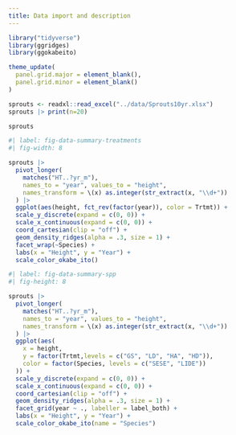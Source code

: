 ```yaml
---
title: Data import and description
---
```


<!--
source(knitr::purl("sprouts_import_data.qmd", tempfile()))
-->

```r
library("tidyverse")
library(ggridges)
library(ggokabeito)

theme_update(
  panel.grid.major = element_blank(),
  panel.grid.minor = element_blank()
)

sprouts <- readxl::read_excel("../data/Sprouts10yr.xlsx")
sprouts |> print(n=20)

sprouts

```

```r
#| label: fig-data-summary-treatments
#| fig-width: 8

sprouts |>
  pivot_longer(
    matches("HT..?yr_m"),
    names_to = "year", values_to = "height",
    names_transform = \(x) as.integer(str_extract(x, "\\d+"))
  ) |>
  ggplot(aes(height, fct_rev(factor(year)), color = Trtmt)) +
  scale_y_discrete(expand = c(0, 0)) +
  scale_x_continuous(expand = c(0, 0)) +
  coord_cartesian(clip = "off") +
  geom_density_ridges(alpha = .3, size = 1) +
  facet_wrap(~Species) +
  labs(x = "Height", y = "Year") +
  scale_color_okabe_ito()

```

```r
#| label: fig-data-summary-spp
#| fig-height: 8

sprouts |>
  pivot_longer(
    matches("HT..?yr_m"),
    names_to = "year", values_to = "height",
    names_transform = \(x) as.integer(str_extract(x, "\\d+"))
  ) |>
  ggplot(aes(
    x = height,
    y = factor(Trtmt,levels = c("GS", "LD", "HA", "HD")),
    color = factor(Species, levels = c("SESE", "LIDE"))
  )) +
  scale_y_discrete(expand = c(0, 0)) +
  scale_x_continuous(expand = c(0, 0)) +
  coord_cartesian(clip = "off") +
  geom_density_ridges(alpha = .3, size = 1) +
  facet_grid(year ~ ., labeller = label_both) +
  labs(x = "Height", y = "Year") +
  scale_color_okabe_ito(name = "Species")

```
